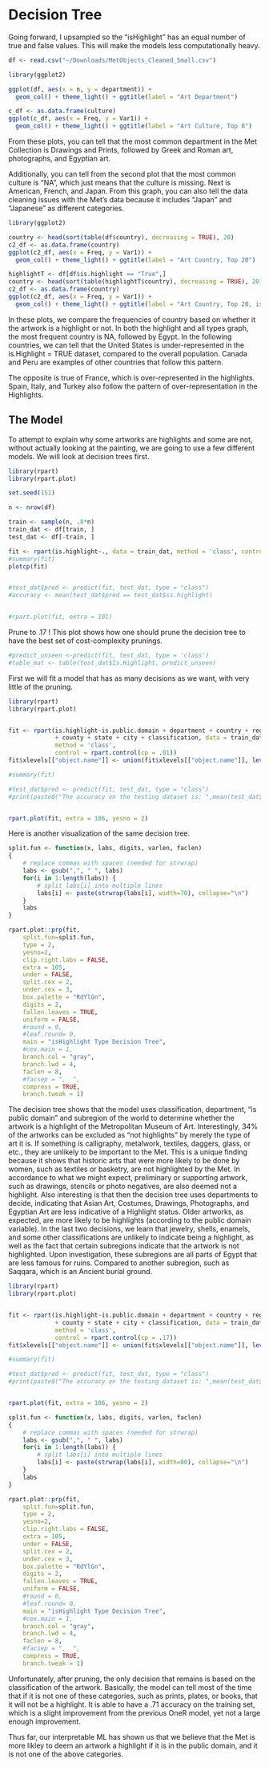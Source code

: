 # Decision Tree 

Going forward, I upsampled so the "isHighlight" has an equal number of true and false values. This will make the models less computationally heavy. 

```r

df <- read.csv("~/Downloads/MetObjects_Cleaned_Small.csv")
```


```r
library(ggplot2)

ggplot(df, aes(x = n, y = department)) + 
  geom_col() + theme_light() + ggtitle(label = "Art Department") 

c_df <- as.data.frame(culture)
ggplot(c_df, aes(x = Freq, y = Var1)) + 
  geom_col() + theme_light() + ggtitle(label = "Art Culture, Top 8") 

```

From these plots, you can tell that the most common department in the Met Collection is Drawings and Prints, followed by Greek and Roman art, photographs, and Egyptian art. 
      
Additionally, you can tell from the second plot that the most common culture is "NA", which just means that the culture is missing. Next is American, French, and Japan. From this graph, you can also tell the data cleaning issues with the Met's data because it includes "Japan" and "Japanese" as different categories. 

```r
library(ggplot2)

country <- head(sort(table(df$country), decreasing = TRUE), 20) 
c2_df <- as.data.frame(country)
ggplot(c2_df, aes(x = Freq, y = Var1)) + 
  geom_col() + theme_light() + ggtitle(label = "Art Country, Top 20") 

highlightT <- df[df$is.highlight == "True",]
country <- head(sort(table(highlightT$country), decreasing = TRUE), 20) 
c2_df <- as.data.frame(country)
ggplot(c2_df, aes(x = Freq, y = Var1)) + 
  geom_col() + theme_light() + ggtitle(label = "Art Country, Top 20, isHighlight = TRUE") 

```
In these plots, we compare the frequencies of country based on whether it the artwork is a highlight or not. In both the highlight and all types graph, the most frequent country is NA, followed by Egypt. In the following countries, we can tell that the United States is under-represented in the is.Highlight = TRUE dataset, compared to the overall population. Canada and Peru are examples of other countries that follow this pattern. 

     
The opposite is true of France, which is over-represented in the highlights. Spain, Italy, and Turkey also follow the pattern of over-representation in the Highlights. 
     

## The Model 
     
To attempt to explain why some artworks are highlights and some are not, without actually looking at the painting, we are going to use a few different models. We will look at decision trees first. 

```r
library(rpart)
library(rpart.plot)

set.seed(151)

n <- nrow(df)

train <- sample(n, .8*n)
train_dat <- df[train, ]
test_dat <- df[-train, ]

fit <- rpart(is.highlight~., data = train_dat, method = 'class', control = rpart.control(cp = 0))
#summary(fit)
plotcp(fit)


#test_dat$pred <- predict(fit, test_dat, type = "class")
#accuracy <- mean(test_dat$pred == test_dat$ss.highlight)


#rpart.plot(fit, extra = 101) 


```
Prune to .17 ! This plot shows how one should prune the decision tree to have the best set of cost-complexity prunings. 

```r
#predict_unseen <-predict(fit, test_dat, type = 'class')
#table_mat <- table(test_dat$Is.Highlight, predict_unseen)

```

First we will fit a model that has as many decisions as we want, with very little of the pruning. 
```r
library(rpart)
library(rpart.plot)


fit <- rpart(is.highlight~is.public.domain + department + country + region + subregion
             + county + state + city + classification, data = train_dat, 
             method = 'class', 
             control = rpart.control(cp = .01))
fit$xlevels[["object.name"]] <- union(fit$xlevels[["object.name"]], levels(test_dat$object.name))

#summary(fit)

#test_dat$pred <- predict(fit, test_dat, type = "class")
#print(paste0("The accuracy on the testing dataset is: ",mean(test_dat$pred == test_dat$is.highlight)))


rpart.plot(fit, extra = 106, yesno = 2) 


```
        
Here is another visualization of the same decision tree. 
```r

split.fun <- function(x, labs, digits, varlen, faclen)
{
    # replace commas with spaces (needed for strwrap)
    labs <- gsub(",", " ", labs)
    for(i in 1:length(labs)) {
        # split labs[i] into multiple lines
        labs[i] <- paste(strwrap(labs[i], width=70), collapse="\n")
    }
    labs
}

rpart.plot::prp(fit,
    split.fun=split.fun,
    type = 2,
    yesno=2,
    clip.right.labs = FALSE,
    extra = 105, 
    under = FALSE, 
    split.cex = 2,
    under.cex = 3, 
    box.palette = "RdYlGn",
    digits = 2,
    fallen.leaves = TRUE, 
    uniform = FALSE,
    #round = 0, 
    #leaf.round= 0, 
    main = "isHighlight Type Decision Tree", 
    #cex.main = 1, 
    branch.col = "gray", 
    branch.lwd = 4, 
    faclen = 8, 
    #facsep = ",  ", 
    compress = TRUE, 
    branch.tweak = 1)
```
       
The decision tree shows that the model uses classification, department, "is public domain" and subregion of the world to determine whether the artwork is a highlight of the Metropolitan Museum of Art. Interestingly, 34% of the artworks can be excluded as "not highlights" by merely the type of art it is. If something is calligraphy, metalwork, textiles, daggers, glass, or etc., they are unlikely to be important to the Met. This is a unique finding because it shows that historic arts that were more likely to be done by women, such as textiles or basketry, are not highlighted by the Met. In accordance to what we might expect, preliminary or supporting artwork, such as drawings, stencils or photo negatives, are also deemed not a highlight. Also interesting is that then the decision tree uses departments to decide, indicating that Asian Art, Costumes, Drawings, Photographs, and Egyptian Art are less indicative of a Highlight status. Older artworks, as expected, are more likely to be highlights (according to the public domain variable). In the last two decisions, we learn that jewelry, shells, enamels, and some other classifications are unlikely to indicate being a highlight, as well as the fact that certain subregions indicate that the artwork is not highlighted. Upon investigation, these subregions are all parts of Egypt that are less famous for ruins. Compared to another subregion, such as Saqqara, which is an Ancient burial ground. 





```r
library(rpart)
library(rpart.plot)


fit <- rpart(is.highlight~is.public.domain + department + country + region + subregion
             + county + state + city + classification, data = train_dat, 
             method = 'class', 
             control = rpart.control(cp = .17))
fit$xlevels[["object.name"]] <- union(fit$xlevels[["object.name"]], levels(test_dat$object.name))

#summary(fit)

#test_dat$pred <- predict(fit, test_dat, type = "class")
#print(paste0("The accuracy on the testing dataset is: ",mean(test_dat$pred == test_dat$is.highlight)))


rpart.plot(fit, extra = 106, yesno = 2) 

```
```r

split.fun <- function(x, labs, digits, varlen, faclen)
{
    # replace commas with spaces (needed for strwrap)
    labs <- gsub(",", " ", labs)
    for(i in 1:length(labs)) {
        # split labs[i] into multiple lines
        labs[i] <- paste(strwrap(labs[i], width=80), collapse="\n")
    }
    labs
}

rpart.plot::prp(fit,
    split.fun=split.fun,
    type = 2,
    yesno=2,
    clip.right.labs = FALSE,
    extra = 105, 
    under = FALSE, 
    split.cex = 2,
    under.cex = 3, 
    box.palette = "RdYlGn",
    digits = 2,
    fallen.leaves = TRUE, 
    uniform = FALSE,
    #round = 0, 
    #leaf.round= 0, 
    main = "isHighlight Type Decision Tree", 
    #cex.main = 1, 
    branch.col = "gray", 
    branch.lwd = 4, 
    faclen = 8, 
    #facsep = ",  ", 
    compress = TRUE, 
    branch.tweak = 1)
```
       
Unfortunately, after pruning, the only decision that remains is based on the classification of the artwork. Basically, the model can tell most of the time that if it is not one of these categories, such as prints, plates, or books, that it will not be a highlight. It is able to have a .71 accuracy on the training set, which is a slight improvement from the previous OneR model, yet not a large enough improvement. 
           
Thus far, our interpretable ML has shown us that we believe that the Met is more likley to deem an artwork a highlight if it is in the public domain, and it is not one of the above categories. 